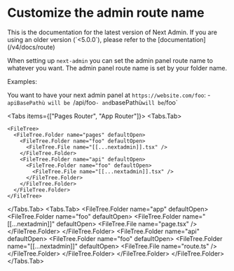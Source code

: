 

# Customize the admin route name

<Callout type="info">
  This is the documentation for the latest version of Next Admin. If you are using an older version (`<5.0.0`), please refer to the [documentation](/v4/docs/route)
</Callout>

When setting up `next-admin` you can set the admin panel route name to whatever you want.
The admin panel route name is set by your folder name.

Examples:

  You want to have your next admin panel at `https://website.com/foo`: 
    - `apiBasePathù will be `/api/foo`
    - and `basePathù` will be `/foo`

<Tabs items={["Pages Router", "App Router"]}>
  <Tabs.Tab>
  
    <FileTree>
      <FileTree.Folder name="pages" defaultOpen>
        <FileTree.Folder name="foo" defaultOpen>
          <FileTree.File name="[[...nextadmin]].tsx" />
        </FileTree.Folder>
        <FileTree.Folder name="api" defaultOpen>
          <FileTree.Folder name="foo" defaultOpen>
            <FileTree.File name="[[...nextadmin]].tsx" />
          </FileTree.Folder>
        </FileTree.Folder>
      </FileTree.Folder>
    </FileTree>
  </Tabs.Tab>
  <Tabs.Tab>
    <FileTree>
      <FileTree.Folder name="app" defaultOpen>
        <FileTree.Folder name="foo" defaultOpen>
          <FileTree.Folder name="[[...nextadmin]]" defaultOpen>
            <FileTree.File name="page.tsx" />
          </FileTree.Folder>
        </FileTree.Folder>
        <FileTree.Folder name="api" defaultOpen>
          <FileTree.Folder name="foo" defaultOpen>
            <FileTree.Folder name="[[...nextadmin]]" defaultOpen>
              <FileTree.File name="route.ts" />
            </FileTree.Folder>
          </FileTree.Folder>
        </FileTree.Folder>
      </FileTree.Folder>
    </FileTree>
  </Tabs.Tab>
</Tabs>